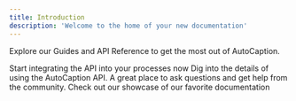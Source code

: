```yaml
---
title: Introduction
description: 'Welcome to the home of your new documentation'
---
```


Explore our Guides and API Reference to get the most out of AutoCaption.

<CardGroup cols={2}>
  <Card
    title="Quick Starter"
    icon="rocket"
    href="https://mintlify.com/docs/settings/global"
  >
    Start integrating the API into your processes now
  </Card>
  <Card
    title="Reference APIs"
    icon="book-open-cover"
    href="https://mintlify.com/docs/api-playground/openapi"
  >
    Dig into the details of using the AutoCaption API.
  </Card>
  <Card
    title="Join Our Discord"
    icon="discord"
    href="https://discord.com/invite/dbWVJWBjC9"
  >
    A great place to ask questions and get help from the community.
  </Card>
  <Card
    title="Get Inspiration"
    icon="stars"
    href="https://mintlify.com/showcase"
  >
    Check out our showcase of our favorite documentation
  </Card>
</CardGroup>
